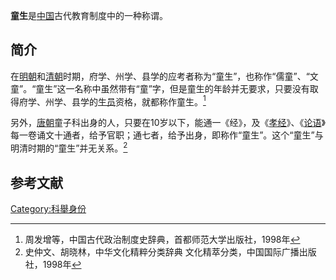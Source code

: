 '''童生'''是[[中国|中国]]古代教育制度中的一种称谓。

==简介==
在[[明朝|明朝]]和[[清朝|清朝]]时期，府学、州学、县学的应考者称为“童生”，也称作“儒童”、“文童”。“童生”这一名称中虽然带有“童”字，但是童生的年龄并无要求，只要没有取得府学、州学、县学的[[生员|生员]]资格，就都称作童生。<ref>周发增等，中国古代政治制度史辞典，首都师范大学出版社，1998年</ref>

另外，[[唐朝|唐朝]]童子科出身的人，只要在10岁以下，能通一《经》，及《[[孝经|孝经]]》、《[[论语|论语]]》每一卷诵文十通者，给予官职；通七者，给予出身，即称作“童生”。这个“童生”与明清时期的“童生”并无关系。<ref>史仲文、胡晓林，中华文化精粹分类辞典 文化精萃分类，中国国际广播出版社，1998年</ref>

==参考文献==
{{reflist}}

{{历史小作品}}
[[Category:科舉身份|Category:科舉身份]]